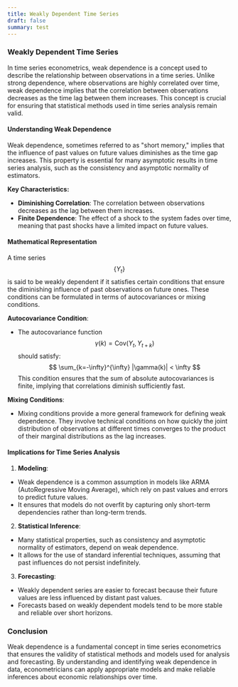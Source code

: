 ```yaml
---
title: Weakly Dependent Time Series
draft: false
summary: test
---
```



<TOCInline toc={props.toc} asDisclosure />

### **Weakly Dependent Time Series**

In time series econometrics, weak dependence is a concept used to describe the relationship between observations in a time series. Unlike strong dependence, where observations are highly correlated over time, weak dependence implies that the correlation between observations decreases as the time lag between them increases. This concept is crucial for ensuring that statistical methods used in time series analysis remain valid.

#### **Understanding Weak Dependence**

Weak dependence, sometimes referred to as "short memory," implies that the influence of past values on future values diminishes as the time gap increases. This property is essential for many asymptotic results in time series analysis, such as the consistency and asymptotic normality of estimators.

**Key Characteristics:**

- **Diminishing Correlation**: The correlation between observations decreases as the lag between them increases.
- **Finite Dependence**: The effect of a shock to the system fades over time, meaning that past shocks have a limited impact on future values.

#### **Mathematical Representation**

A time series $$\{Y_t\}$$ is said to be weakly dependent if it satisfies certain conditions that ensure the diminishing influence of past observations on future ones. These conditions can be formulated in terms of autocovariances or mixing conditions.

**Autocovariance Condition**:

- The autocovariance function $$\gamma(k) = \text{Cov}(Y_t, Y_{t+k})$$ should satisfy:
  $$
  \sum_{k=-\infty}^{\infty} |\gamma(k)| < \infty
  $$
  This condition ensures that the sum of absolute autocovariances is finite, implying that correlations diminish sufficiently fast.

**Mixing Conditions**:

- Mixing conditions provide a more general framework for defining weak dependence. They involve technical conditions on how quickly the joint distribution of observations at different times converges to the product of their marginal distributions as the lag increases.

#### **Implications for Time Series Analysis**

1. **Modeling**:

- Weak dependence is a common assumption in models like ARMA (AutoRegressive Moving Average), which rely on past values and errors to predict future values.
- It ensures that models do not overfit by capturing only short-term dependencies rather than long-term trends.

2. **Statistical Inference**:

- Many statistical properties, such as consistency and asymptotic normality of estimators, depend on weak dependence.
- It allows for the use of standard inferential techniques, assuming that past influences do not persist indefinitely.

3. **Forecasting**:

- Weakly dependent series are easier to forecast because their future values are less influenced by distant past values.
- Forecasts based on weakly dependent models tend to be more stable and reliable over short horizons.

### **Conclusion**

Weak dependence is a fundamental concept in time series econometrics that ensures the validity of statistical methods and models used for analysis and forecasting. By understanding and identifying weak dependence in data, econometricians can apply appropriate models and make reliable inferences about economic relationships over time.
